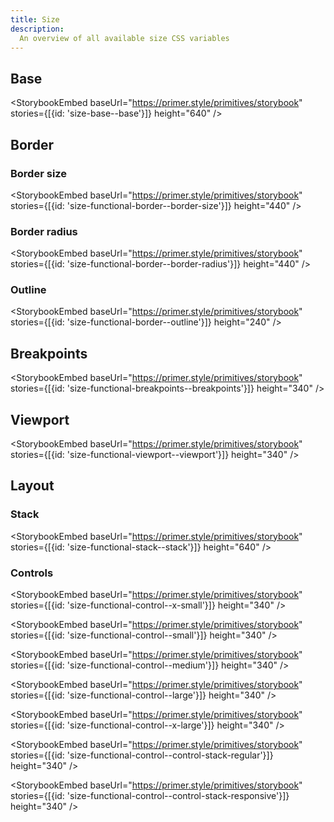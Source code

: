 ```yaml
---
title: Size
description:
  An overview of all available size CSS variables
---
```


## Base

<StorybookEmbed
  baseUrl="https://primer.style/primitives/storybook"
  stories={[{id: 'size-base--base'}]}
  height="640"
/>

## Border

### Border size

<StorybookEmbed
  baseUrl="https://primer.style/primitives/storybook"
  stories={[{id: 'size-functional-border--border-size'}]}
  height="440"
/>

### Border radius

<StorybookEmbed
  baseUrl="https://primer.style/primitives/storybook"
  stories={[{id: 'size-functional-border--border-radius'}]}
  height="440"
/>

### Outline

<StorybookEmbed
  baseUrl="https://primer.style/primitives/storybook"
  stories={[{id: 'size-functional-border--outline'}]}
  height="240"
/>

## Breakpoints

<StorybookEmbed
  baseUrl="https://primer.style/primitives/storybook"
  stories={[{id: 'size-functional-breakpoints--breakpoints'}]}
  height="340"
/>

## Viewport

<StorybookEmbed
  baseUrl="https://primer.style/primitives/storybook"
  stories={[{id: 'size-functional-viewport--viewport'}]}
  height="340"
/>

## Layout

### Stack

<StorybookEmbed
  baseUrl="https://primer.style/primitives/storybook"
  stories={[{id: 'size-functional-stack--stack'}]}
  height="640"
/>

### Controls

<StorybookEmbed
  baseUrl="https://primer.style/primitives/storybook"
  stories={[{id: 'size-functional-control--x-small'}]}
  height="340"
/>

<StorybookEmbed
  baseUrl="https://primer.style/primitives/storybook"
  stories={[{id: 'size-functional-control--small'}]}
  height="340"
/>

<StorybookEmbed
  baseUrl="https://primer.style/primitives/storybook"
  stories={[{id: 'size-functional-control--medium'}]}
  height="340"
/>

<StorybookEmbed
  baseUrl="https://primer.style/primitives/storybook"
  stories={[{id: 'size-functional-control--large'}]}
  height="340"
/>

<StorybookEmbed
  baseUrl="https://primer.style/primitives/storybook"
  stories={[{id: 'size-functional-control--x-large'}]}
  height="340"
/>

<StorybookEmbed
  baseUrl="https://primer.style/primitives/storybook"
  stories={[{id: 'size-functional-control--control-stack-regular'}]}
  height="340"
/>

<StorybookEmbed
  baseUrl="https://primer.style/primitives/storybook"
  stories={[{id: 'size-functional-control--control-stack-responsive'}]}
  height="340"
/>
